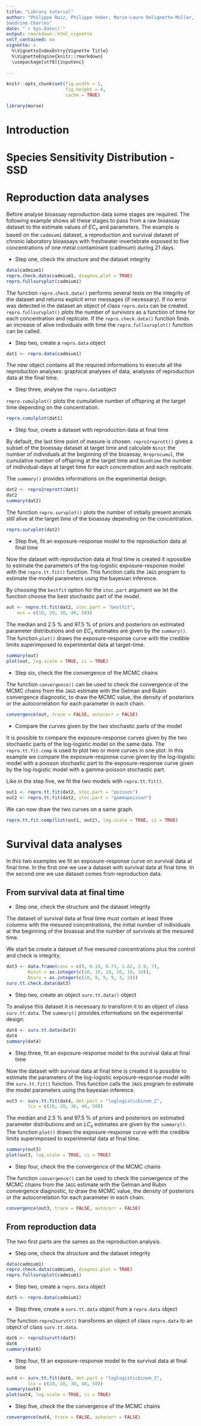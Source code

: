 ```yaml
---
title: "Library tutorial"
author: "Philippe Ruiz, Philippe Veber, Marie-Laure Delignette-Muller,
Sandrine Charles"
date: "`r Sys.Date()`"
output: rmarkdown::html_vignette
self_contained: no
vignette: >
  %\VignetteIndexEntry{Vignette Title}
  %\VignetteEngine{knitr::rmarkdown}
  \usepackage[utf8]{inputenc}
  
---
```


```r

knitr::opts_chunk$set(fig.width = 5, 
                      fig.height = 4, 
                      cache = TRUE)

```


```r
library(morse)
```

# Introduction

# Species Sensitivity Distribution - SSD

# Reproduction data analyses
  
Before analyse bioassay reproduction data some stages are required. The following example shows all these stages to pass from a raw bioassay dataset to the estimate values of $EC_x$ and parameters. The example is based on the `cadmium1` dataset, a reproduction and survival dataset of chronic laboratory bioassays with \emph{Daphnia magna} freshwater invertebrate exposed to five concentrations of one metal contaminant (cadmium) during 21 days.
  
* Step one, check the structure and the dataset integrity
  
```r
data(cadmium1)
repro.check.data(cadmium1, diagnos.plot = TRUE)
repro.fullsurvplot(cadmium1)
```

The function `repro.check.data()` performs several tests on the integrity of the dataset and returns explicit error messages (if necessary). If no error was detected in the dataset an object of class `repro.data` can be created. `repro.fullsurvplot()` plots the number of survivors as a function of time for each concentration and replicate. If the `repro.check.data()` function finds an increase of alive individuals with time the `repro.fullsurvplot()` function can be called.
  
* Step two, create a `repro.data` object
  
```r
dat1 <- repro.data(cadmium1)
```

The new object contains all the required informations to execute all the reproduction analyses: graphical analyses of data, analyses of reproduction data at the final time.
    
* Step three, analyse the `repro.data`object
  
`repro.cumulplot()` plots the cumulative number of offspring at the target time depending on the concentration.
  
```r
repro.cumulplot(dat1)
```

* Step four, create a dataset with reproduction data at final time
  
By default, the last time point of mesure is chosen. `repro2reprott()` gives a subset of the bioessay dataset at target time and calculate `Ninit` the number of individuals at the beginning of the bioassay, `Nreprocumul`, the cumulative number of offspring at the target time and `Nindtime` the number of inidividual-days at target time for each concentration and each replicate.
  
The `summary()` provides informations on the experimental design.
  
```r
dat2 <- repro2reprott(dat1)
dat2
summary(dat2)
```

The function `repro.survplot()` plots the number of initially present animals still alive at the target time of the bioassay depending on the concentration.
    
```r
repro.survplot(dat2)
```

* Step five, fit an exposure-response model to the reproduction data at final time
  
Now the dataset with reproduction data at final time is created it ispossible to estimate the parameters of the log-logistic exposure-response model with the `repro.tt.fit()` function. This function calls the `JAGS` program to estimate the model parameters using the bayesian inference.
    
By choosing the `bestfit` option for the `stoc.part` argument we let the function choose the best stochastic part of the model.
    
```r
out <- repro.tt.fit(dat2, stoc.part = "bestfit",
  	ecx = c(10, 20, 30, 40, 50))
```   

The median and 2.5 \% and 97.5 \% of priors and posteriors on estimated parameter distributions and on $EC_{x}$ estimates are given by the `summary()`. The function `plot()` draws the exposure-response curve with the credible limits superimposed to experimental data at target-time.
    
```r
summary(out)
plot(out, log.scale = TRUE, ci = TRUE)
```

* Step six, check the the convergence of the MCMC chains
  
The function `convergence()` can be used to check the convergence of the MCMC chains from the `JAGS` estimate with the Gelman and Rubin convergence diagnostic, to draw the MCMC value, the density
    of posteriors or the autocorrelation for each parameter in each chain.
    
```r
convergence(out, trace = FALSE, autocorr = FALSE)
```

* Compare the curves given by the two stochastic parts of the model
  
It is possible to compare the exposure-response curves given by the two stochastic parts of the log-logistic model on the same data. The `repro.tt.fit.comp` is used to plot two or more curves in one plot.
In this example we compare the exposure-response curve given by the log-logistic model with a poisson stochastic part to the exposure-response curve given by the log-logistic model with a gamma-poisson stochastic part.
    
Like in the step five, we fit the two models with `repro.tt.fit()`.
      
```r
out1 <- repro.tt.fit(dat2, stoc.part = "poisson")
out2 <- repro.tt.fit(dat2, stoc.part = "gammapoisson")
```

We can now draw the two curves on a same graph.

```r
repro.tt.fit.comp(list(out1, out2), log.scale = TRUE, ci = TRUE)
```
  
# Survival data analyses

In this two examples we fit an exposure-response curve on survival data at final time. In the first one we use a dataset with survival data at final time. In the second one we use dataset comes from reproduction data.

## From survival data at final time

* Step one, check the structure and the dataset integrity

The dataset of survival data at final time must contain at least three columns with the mesured concentrations, the initial number of individuals at the beginning of the bioassai and the number of survivals at the mesured time.
   
We start be create a dataset of five mesured concentrations plus the control and check is integrity.
  
```r
dat3 <- data.frame(conc = c(0, 0.18, 0.73, 1.82, 2.9, 7),
		Ninit = as.integer(c(10, 10, 10, 10, 10, 10)),
		Nsurv = as.integer(c(10, 9, 9, 9, 3, 2)))
surv.tt.check.data(dat3)
```

* Step two, create an object `surv.tt.data()` object
  
To analyse this dataset it is necessary to transform it to an object of class `surv.tt.data`. The `summary()` provides informations on the experimental design.
  
```r
dat4 <- surv.tt.data(dat3)
dat4
summary(dat4)
```

* Step three, fit an exposure-response model to the survival data at final time
  
Now the dataset with survival data at final time is created it is possible to estimate the parameters of the log-logistic exposure-response model with the `surv.tt.fit()` function. This function calls the `JAGS` program to estimate the model parameters using the bayesian inference.
       
```r
out3 <- surv.tt.fit(dat4, det.part = "loglogisticbinom_2",
		lcx = c(10, 20, 30, 40, 50))
```  

The median and 2.5 \% and 97.5 \% of priors and posteriors on estimated parameter distributions and on $LC_{x}$ estimates are given by the `summary()`. The function `plot()` draws the exposure-response curve with the credible limits superimposed to experimental data at final time.
    
```r
summary(out3)
plot(out3, log.scale = TRUE, ci = TRUE)
```

* Step four, check the the convergence of the MCMC chains
  
The function `convergence()` can be used to check the convergence of the MCMC chains from the `JAGS` estimate with the Gelman and Rubin convergence diagnostic, to draw the MCMC value, the density of posteriors or the autocorrelation for each parameter in each chain.
    
```r
convergence(out3, trace = FALSE, autocorr = FALSE)
```

## From reproduction data

The two first parts are the sames as the reproduction analysis.

* Step one, check the structure and the dataset integrity
   
```r
data(cadmium1)
repro.check.data(cadmium1, diagnos.plot = TRUE)
repro.fullsurvplot(cadmium1)
```
  
* Step two, create a `repro.data` object
  
```r
dat5 <- repro.data(cadmium1)
```
    
* Step three, create a `surv.tt.data` object from a `repro.data` object

The function `repro2survtt()` transforms an object of class `repro.data` to an object of class `surv.tt.data`.
  
```r
dat6 <- repro2survtt(dat5)
dat6
summary(dat6)
```
  
* Step four, fit an exposure-response model to the survival data at final time
       
```r
out4 <- surv.tt.fit(dat6, det.part = "loglogisticbinom_3",
		lcx = c(10, 20, 30, 40, 50))
summary(out4)
plot(out4, log.scale = TRUE, ci = TRUE)
```
  
* Step five, check the the convergence of the MCMC chains
     
```r
convergence(out4, trace = FALSE, autocorr = FALSE)
```
